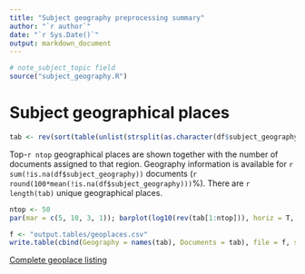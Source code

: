 ```yaml
---
title: "Subject geography preprocessing summary"
author: "`r author`"
date: "`r Sys.Date()`"
output: markdown_document
---
```


```r
# note_subject_topic field
source("subject_geography.R")
```

# Subject geographical places

```r
tab <- rev(sort(table(unlist(strsplit(as.character(df$subject_geography), ";")))))
```

Top-`r ntop` geographical places are shown together with the number of documents assigned to that region. Geography information is available for `r sum(!is.na(df$subject_geography))` documents (`r round(100*mean(!is.na(df$subject_geography)))`%). There are `r length(tab)` unique geographical places.

```r
ntop <- 50
par(mar = c(5, 10, 3, 1)); barplot(log10(rev(tab[1:ntop])), horiz = T, las = 1, cex.names = 0.8, xlab = "Documents (log10)", main = "Most common geographic places")
```

```r
f <- "output.tables/geoplaces.csv"
write.table(cbind(Geography = names(tab), Documents = tab), file = f, sep = "|", quote = F, row.names = F)
```

[Complete geoplace listing](https://github.com/COMHIS/fennica/blob/master/inst/examples/output.tables/geoplaces.csv)


